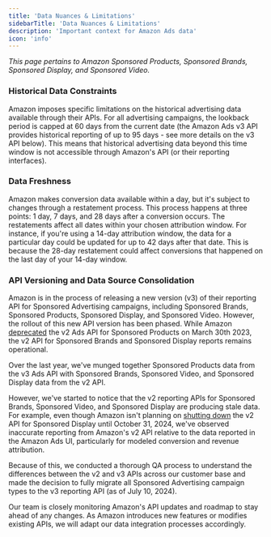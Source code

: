 ```yaml
---
title: 'Data Nuances & Limitations'
sidebarTitle: 'Data Nuances & Limitations'
description: 'Important context for Amazon Ads data'
icon: 'info'
---
```


*This page pertains to Amazon Sponsored Products, Sponsored Brands, Sponsored Display, and Sponsored Video.*

### Historical Data Constraints

Amazon imposes specific limitations on the historical advertising data available through their APIs. 
For all advertising campaigns, the lookback period is capped at 60 days from the current date (the Amazon Ads v3 API 
provides historical reporting of up to 95 days - see more details on the v3 API below). This means that 
historical advertising data beyond this time window is not accessible through Amazon's API (or their reporting interfaces).

### Data Freshness

Amazon makes conversion data available within a day, but it's subject to changes through a restatement process. This process 
happens at three points: 1 day, 7 days, and 28 days after a conversion occurs. The restatements affect all dates within 
your chosen attribution window. For instance, if you're using a 14-day attribution window, the data for a particular 
day could be updated for up to 42 days after that date. This is because the 28-day restatement could affect 
conversions that happened on the last day of your 14-day window.

### API Versioning and Data Source Consolidation

Amazon is in the process of releasing a new version (v3) of their reporting API for Sponsored Advertising campaigns, 
including Sponsored Brands, Sponsored Products, Sponsored Display, and Sponsored Video. However, the rollout of this new 
API version has been phased. While Amazon [deprecated](https://advertising.amazon.com/API/docs/en-us/guides/reporting/v2/sponsored-ads-reports) the v2 Ads API for Sponsored Products on March 30th 2023, the v2 API for 
Sponsored Brands and Sponsored Display reports remains operational.

Over the last year, we've munged together Sponsored Products data from the v3 Ads API with Sponsored Brands, Sponsored Video, and 
Sponsored Display data from the v2 API.

However, we've started to notice that the v2 reporting APIs for Sponsored Brands, Sponsored Video, and Sponsored Display are producing 
stale data. For example, even though Amazon isn't planning on [shutting down](https://advertising.amazon.com/API/docs/en-us/release-notes/index#awareness-sponsored-display-version-2-reporting-endpoints-will-shut-off-on-october-31-2024) 
the v2 API for Sponsored Display until October 31, 2024, we've 
observed inaccurate reporting from Amazon's v2 API relative to the data reported in the Amazon Ads UI, particularly for modeled conversion 
and revenue attribution.

Because of this, we conducted a thorough QA process to understand the differences between the v2 and v3 APIs across our customer base and 
made the decision to fully migrate all Sponsored Advertising campaign types to the v3 reporting API (as of July 10, 2024).

Our team is closely monitoring Amazon's API updates and roadmap to stay ahead of any changes. As Amazon introduces new 
features or modifies existing APIs, we will adapt our data integration processes accordingly.